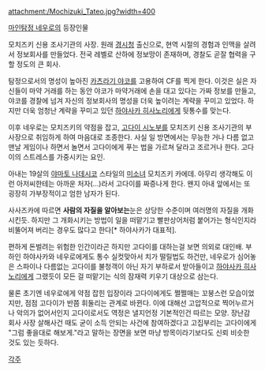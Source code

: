 attachment:/Mochizuki_Tateo.jpg?width=400

[[마인탐정 네우로]]의 등장인물

모치즈키 신용 조사기관의 사장. 원래 [[경시청]] 출신으로, 현역 시절의 경험과 인맥을 살려서 정보회사를 만들었다. 전국 레벨로 산하에 정보망이 존재하며, 경찰도 곧잘 협력을 구할 정도의 큰 회사.

탐정으로서의 명성이 높아진 [[카츠라기 야코]]를 고용하여 CF를 찍게 한다. 이것은 실은 자신들이 마약 거래를 하는 동안 야코가 마약거래에 손을 대고 있다는 가짜 정보를 만들고, 야코를 경찰에 넘겨 자신의 정보회사의 명성을 더욱 높이려는 계략을 꾸미고 있었다. 하지만 더욱 엄청난 계략을 꾸미고 있던 [[하야사카 히사노리]]에게 뒷통수를 맞는다.

이후 네우로는 모치즈키의 약점을 잡고, [[고다이 시노부]]를 모치즈키 신용 조사기관의 부사장으로 취임하게 하여 마음대로 조종한다. 사실 일 방면에서는 무능한 거나 다름 없고 맨날 게임이나 하면서 놀면서 고다이에게 푸는 법을 가르쳐 달라고 조르거나 한다. 고다이의 스트레스를 가중시키는 요인.

아내는 19살의 [[야마토 나데시코]] 스타일의 [[미소녀]] 모치즈키 카에데. 아무리 생각해도 이런 아저씨한테는 아까운 처자(…)라서 고다이를 짜증나게 한다. 왠지 아내 앞에서는 또 굉장히 가부장적이고 엄한 남자가 된다.

사사즈카에 따르면 '''사람의 자질을 알아보는'''눈은 상당한 수준이며 여러명의 자질을 개화시킨듯.
하지만 그 개화시키는 방법이 일을 떠맡기고 빨판상어처럼 붙어가는 형식인지라 비뚤어져 버리는 경우도 많다고 한다[* 하야사카가 대표적].

편하게 돈벌려는 위험한 인간이라곤 하지만 고다이를 대하는걸 보면 의외로 대인배. 부하인 하야사카와 네우로에게도 통수 실컷맞아서 치가 떨릴법도 하건만, 네우로가 심어놓은 스파이나 다름없는 고다이를 불청객이 아닌 자기 부하로서 받아들이고 [[하야사카 히사노리]]에게 그랬듯이 모든 걸 떠맡기는 식의 잠재력 키우기 대상으로 삼는다.

물론 초기엔 네우로에게 약점 잡힌 입장이라 고다이에게도 쩔쩔매는 꼬붕스런 모습이었지만, 점점 고다이가 반쯤 휘둘리는 관계로 바뀐다. 이에 대해선 고압적으로 찍어누르거나 악의가 없어서인지 고다이로서도 역정은 낼지언정 기본적인건 따르는 모양.
장난감 회사 사장 살해사건 때도 굳이 소득 안되는 사건에 참여하겠다고 고집부리는 고다이에게 "그럼 좋을대로 해보게."라고 말하는 장면을 보면 마냥 방목이라기보다도 신뢰 비슷한 것도 있는 듯하다.


[[각주]]
